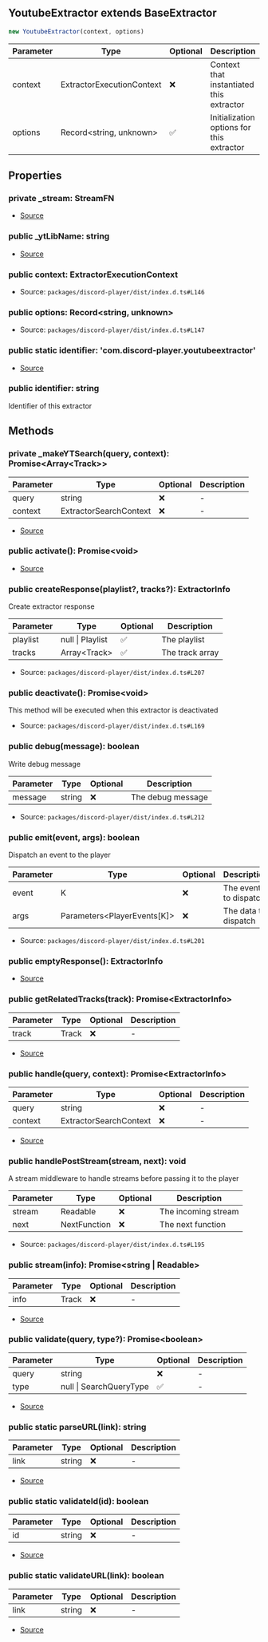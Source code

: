 ## YoutubeExtractor extends BaseExtractor

```typescript
new YoutubeExtractor(context, options)
```
| Parameter | Type | Optional | Description |
| ----------- | ----------- | ----------- | ----------- |
| context | ExtractorExecutionContext | ❌ | Context that instantiated this extractor |
| options | Record\<string, unknown> | ✅ | Initialization options for this extractor |

## Properties
### private  _stream: StreamFN
- [Source](https://github.com/Androz2091/discord-player/blob/3861a2c/packages/extractor/src/extractors/YoutubeExtractor.ts#L24)
### public  _ytLibName: string
- [Source](https://github.com/Androz2091/discord-player/blob/3861a2c/packages/extractor/src/extractors/YoutubeExtractor.ts#L25)
### public  context: ExtractorExecutionContext
- Source: `packages/discord-player/dist/index.d.ts#L146`
### public  options: Record\<string, unknown>
- Source: `packages/discord-player/dist/index.d.ts#L147`
### public static identifier: 'com.discord\-player.youtubeextractor'
- [Source](https://github.com/Androz2091/discord-player/blob/3861a2c/packages/extractor/src/extractors/YoutubeExtractor.ts#L23)
### public  identifier: string
Identifier of this extractor
## Methods
### private  _makeYTSearch(query, context): Promise\<Array\<Track>>
| Parameter | Type | Optional | Description |
| ----------- | ----------- | ----------- | ----------- |
| query | string | ❌ | - |
| context | ExtractorSearchContext | ❌ | - |


- [Source](https://github.com/Androz2091/discord-player/blob/3861a2c/packages/extractor/src/extractors/YoutubeExtractor.ts#L133)
### public  activate(): Promise\<void>
- [Source](https://github.com/Androz2091/discord-player/blob/3861a2c/packages/extractor/src/extractors/YoutubeExtractor.ts#L27)
### public  createResponse(playlist?, tracks?): ExtractorInfo
Create extractor response




| Parameter | Type | Optional | Description |
| ----------- | ----------- | ----------- | ----------- |
| playlist | null \| Playlist | ✅ | The playlist |
| tracks | Array\<Track> | ✅ | The track array |


- Source: `packages/discord-player/dist/index.d.ts#L207`
### public  deactivate(): Promise\<void>
This method will be executed when this extractor is deactivated





- Source: `packages/discord-player/dist/index.d.ts#L169`
### public  debug(message): boolean
Write debug message




| Parameter | Type | Optional | Description |
| ----------- | ----------- | ----------- | ----------- |
| message | string | ❌ | The debug message |


- Source: `packages/discord-player/dist/index.d.ts#L212`
### public  emit(event, args): boolean
Dispatch an event to the player




| Parameter | Type | Optional | Description |
| ----------- | ----------- | ----------- | ----------- |
| event | K | ❌ | The event to dispatch |
| args | Parameters\<PlayerEvents\[K]> | ❌ | The data to dispatch |


- Source: `packages/discord-player/dist/index.d.ts#L201`
### public  emptyResponse(): ExtractorInfo
- [Source](https://github.com/Androz2091/discord-player/blob/3861a2c/packages/extractor/src/extractors/YoutubeExtractor.ts#L201)
### public  getRelatedTracks(track): Promise\<ExtractorInfo>
| Parameter | Type | Optional | Description |
| ----------- | ----------- | ----------- | ----------- |
| track | Track | ❌ | - |


- [Source](https://github.com/Androz2091/discord-player/blob/3861a2c/packages/extractor/src/extractors/YoutubeExtractor.ts#L161)
### public  handle(query, context): Promise\<ExtractorInfo>
| Parameter | Type | Optional | Description |
| ----------- | ----------- | ----------- | ----------- |
| query | string | ❌ | - |
| context | ExtractorSearchContext | ❌ | - |


- [Source](https://github.com/Androz2091/discord-player/blob/3861a2c/packages/extractor/src/extractors/YoutubeExtractor.ts#L46)
### public  handlePostStream(stream, next): void
A stream middleware to handle streams before passing it to the player




| Parameter | Type | Optional | Description |
| ----------- | ----------- | ----------- | ----------- |
| stream | Readable | ❌ | The incoming stream |
| next | NextFunction | ❌ | The next function |


- Source: `packages/discord-player/dist/index.d.ts#L195`
### public  stream(info): Promise\<string \| Readable>
| Parameter | Type | Optional | Description |
| ----------- | ----------- | ----------- | ----------- |
| info | Track | ❌ | - |


- [Source](https://github.com/Androz2091/discord-player/blob/3861a2c/packages/extractor/src/extractors/YoutubeExtractor.ts#L205)
### public  validate(query, type?): Promise\<boolean>
| Parameter | Type | Optional | Description |
| ----------- | ----------- | ----------- | ----------- |
| query | string | ❌ | - |
| type | null \| SearchQueryType | ✅ | - |


- [Source](https://github.com/Androz2091/discord-player/blob/3861a2c/packages/extractor/src/extractors/YoutubeExtractor.ts#L33)
### public static parseURL(link): string
| Parameter | Type | Optional | Description |
| ----------- | ----------- | ----------- | ----------- |
| link | string | ❌ | - |


- [Source](https://github.com/Androz2091/discord-player/blob/3861a2c/packages/extractor/src/extractors/YoutubeExtractor.ts#L241)
### public static validateId(id): boolean
| Parameter | Type | Optional | Description |
| ----------- | ----------- | ----------- | ----------- |
| id | string | ❌ | - |


- [Source](https://github.com/Androz2091/discord-player/blob/3861a2c/packages/extractor/src/extractors/YoutubeExtractor.ts#L237)
### public static validateURL(link): boolean
| Parameter | Type | Optional | Description |
| ----------- | ----------- | ----------- | ----------- |
| link | string | ❌ | - |


- [Source](https://github.com/Androz2091/discord-player/blob/3861a2c/packages/extractor/src/extractors/YoutubeExtractor.ts#L228)